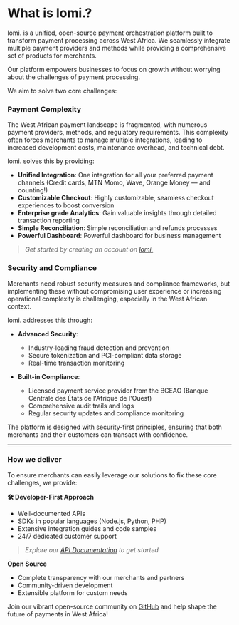 # What is lomi.?

lomi. is a unified, open-source payment orchestration platform built to transform payment processing across West Africa. We seamlessly integrate multiple payment providers and methods while providing a comprehensive set of products for merchants.

Our platform empowers businesses to focus on growth without worrying about the challenges of payment processing.

We aim to solve two core challenges:

### **Payment Complexity**

The West African payment landscape is fragmented, with numerous payment providers, methods, and regulatory requirements. This complexity often forces merchants to manage multiple integrations, leading to increased development costs, maintenance overhead, and technical debt.

lomi. solves this by providing:

- **Unified Integration**: One integration for all your preferred payment channels (Credit cards, MTN Momo, Wave, Orange Money — and counting!)
- **Customizable Checkout**: Highly customizable, seamless checkout experiences to boost conversion
- **Enterprise grade Analytics**: Gain valuable insights through detailed transaction reporting
- **Simple Reconciliation**: Simple reconciliation and refunds processes
- **Powerful Dashboard**: Powerful dashboard for business management

> *Get started by creating an account on [lomi.](https://lomi.africa/sign-up)*

### **Security and Compliance**

Merchants need robust security measures and compliance frameworks, but implementing these without compromising user experience or increasing operational complexity is challenging, especially in the West African context.

lomi. addresses this through:

- **Advanced Security**:
  - Industry-leading fraud detection and prevention
  - Secure tokenization and PCI-compliant data storage
  - Real-time transaction monitoring
  
- **Built-in Compliance**:
  - Licensed payment service provider from the BCEAO (Banque Centrale des États de l'Afrique de l'Ouest)
  - Comprehensive audit trails and logs
  - Regular security updates and compliance monitoring

The platform is designed with security-first principles, ensuring that both merchants and their customers can transact with confidence.

---

### How we deliver

To ensure merchants can easily leverage our solutions to fix these core challenges, we provide:

**🛠️ Developer-First Approach**
- Well-documented APIs
- SDKs in popular languages (Node.js, Python, PHP)
- Extensive integration guides and code samples
- 24/7 dedicated customer support

> *Explore our [API Documentation](../api-reference/overview) to get started*

**Open Source**
- Complete transparency with our merchants and partners
- Community-driven development
- Extensible platform for custom needs

Join our vibrant open-source community on [GitHub](https://github.com/lomiafrica/lomi.) and help shape the future of payments in West Africa!